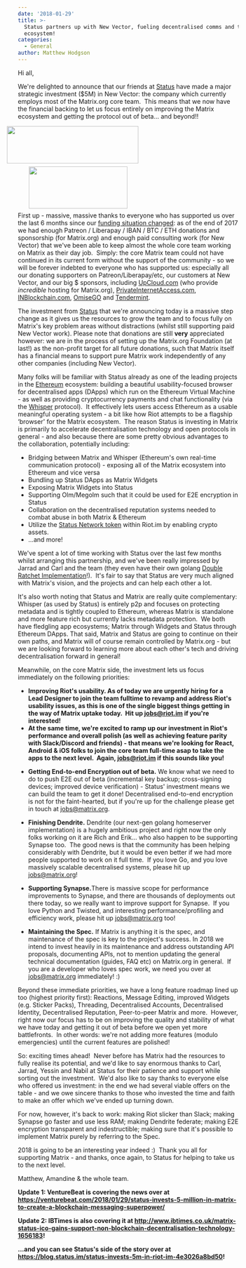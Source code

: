 ```yaml
---
date: '2018-01-29'
title: >-
  Status partners up with New Vector, fueling decentralised comms and the Matrix
  ecosystem!
categories:
  - General
author: Matthew Hodgson
---
```


Hi all,

We're delighted to announce that our friends at <a href="https://status.im">Status</a> have made a major strategic investment ($5M) in New Vector: the company which currently employs most of the Matrix.org core team.  This means that we now have the financial backing to let us focus entirely on improving the Matrix ecosystem and getting the protocol out of beta… and beyond!!

<a href="https://status.im"><img class="size-medium wp-image-2941" style="position: relative; right: 25px;" src="/blog/wp-content/uploads/2018/01/LOGO_status_v5_1020x290-300x85.png" alt="" width="300" height="85" /></a><a href="https://matrix.org"><img class="size-medium wp-image-2944" style="position: relative; left: 25px; top: 7px;" src="/blog/wp-content/uploads/2018/01/matrix-logo-1-300x128.png" alt="" width="225" height="96" /></a>

First up - massive, massive thanks to everyone who has supported us over the last 6 months since our <a href="/blog/2017/07/07/a-call-to-arms-supporting-matrix/">funding situation changed</a>: as of the end of 2017 we had enough Patreon / Liberapay / IBAN / BTC / ETH donations and sponsorship (for Matrix.org) and enough paid consulting work (for New Vector) that we've been able to keep almost the whole core team working on Matrix as their day job.  Simply: the core Matrix team could not have continued in its current form without the support of the community - so we will be forever indebted to everyone who has supported us: especially all our donating supporters on Patreon/Liberapay/etc, our customers at New Vector, and our big $ sponsors, including <a href="https://www.upcloud.com/">UpCloud.com</a> (who provide *incredible* hosting for Matrix.org), <a href="https://www.privateinternetaccess.com/">PrivateInternetAccess.com</a>, <a href="http://inblockchain.com/">INBlockchain.com</a>, <a href="http://omg.omise.co">OmiseGO</a> and <a href="https://tendermint.com">Tendermint</a>.

The investment from <a href="https://status.im">Status</a> that we're announcing today is a massive step change as it gives us the resources to grow the team and to focus fully on Matrix's key problem areas without distractions (whilst still supporting paid New Vector work). Please note that donations are still <b>very</b> appreciated however: we are in the process of setting up the Matrix.org Foundation (at last!) as the non-profit target for all future donations, such that Matrix itself has a financial means to support pure Matrix work independently of any other companies (including New Vector).

Many folks will be familiar with Status already as one of the leading projects in the <a href="https://ethereum.org/">Ethereum</a> ecosystem: building a beautiful usability-focused browser for decentralised apps (DApps) which run on the Ethereum Virtual Machine - as well as providing cryptocurrency payments and chat functionality (via the <a href="https://github.com/ethereum/wiki/wiki/Whisper">Whisper</a> protocol).  It effectively lets users access Ethereum as a usable meaningful operating system - a bit like how Riot attempts to be a flagship ‘browser' for the Matrix ecosystem.  The reason Status is investing in Matrix is primarily to accelerate decentralisation technology and open protocols in general - and also because there are some pretty obvious advantages to the collaboration, potentially including:

* Bridging between Matrix and Whisper (Ethereum's own real-time communication protocol) - exposing all of the Matrix ecosystem into Ethereum and vice versa
* Bundling up Status DApps as Matrix Widgets
* Exposing Matrix Widgets into Status
* Supporting Olm/Megolm such that it could be used for E2E encryption in Status
* Collaboration on the decentralised reputation systems needed to combat abuse in both Matrix &amp; Ethereum
* Utilize the <a href="https://status.im/whitepaper.pdf">Status Network token</a> within Riot.im by enabling crypto assets.
* ...and more!

We've spent a lot of time working with Status over the last few months whilst arranging this partnership, and we've been really impressed by Jarrad and Carl and the team (they even have their own golang <a href="https://github.com/status-im/doubleratchet">Double Ratchet Implementation</a>!).  It's fair to say that Status are very much aligned with Matrix's vision, and the projects and can help each other a lot.

It's also worth noting that Status and Matrix are really quite complementary: Whisper (as used by Status) is entirely p2p and focuses on protecting metadata and is tightly coupled to Ethereum, whereas Matrix is standalone and more feature rich but currently lacks metadata protection.  We both have fledgling app ecosystems; Matrix through Widgets and Status through Ethereum DApps. That said, Matrix and Status are going to continue on their own paths, and Matrix will of course remain controlled by Matrix.org - but we are looking forward to learning more about each other's tech and driving decentralisation forward in general!

Meanwhile, on the core Matrix side, the investment lets us focus immediately on the following priorities:

* <b>Improving Riot's usability. As of today we are urgently hiring for a Lead Designer to join the team fulltime to revamp and address Riot's usability issues, as this is one of the single biggest things getting in the way of Matrix uptake today.  Hit up <a href="mailto:jobs@riot.im">jobs@riot.im</a> if you're interested!</b>
* <b>At the same time, we're excited to ramp up our investment in Riot's performance and overall polish (as well as achieving feature parity with Slack/Discord and friends) - that means we're looking for React, Android &amp; iOS folks to join the core team full-time asap to take the apps to the next level.  Again, <a href="mailto:jobs@riot.im">jobs@riot.im</a> if this sounds like you!</b>

<ul>
 	<li><b>Getting End-to-end Encryption out of beta.</b> We know what we need to do to push E2E out of beta (incremental key backup; cross-signing devices; improved device verification) - Status' investment means we can build the team to get it done! Decentralised end-to-end encryption is not for the faint-hearted, but if you're up for the challenge please get in touch at <a href="mailto:jobs@matrix.org">jobs@matrix.org</a>.</li>
</ul>
<ul>
 	<li><b>Finishing Dendrite.</b> Dendrite (our next-gen golang homeserver implementation) is a hugely ambitious project and right now the only folks working on it are Rich and Erik… who also happen to be supporting Synapse too.  The good news is that the community has been helping considerably with Dendrite, but it would be even better if we had more people supported to work on it full time.  If you love Go, and you love massively scalable decentralised systems, please hit up <a href="mailto:jobs@matrix.org">jobs@matrix.org</a>!</li>
</ul>
<ul>
 	<li><b>Supporting Synapse.</b>There is massive scope for performance improvements to Synapse, and there are thousands of deployments out there today, so we really want to improve support for Synapse.  If you love Python and Twisted, and interesting performance/profiling and efficiency work, please hit up <a href="mailto:jobs@matrix.org">jobs@matrix.org</a> too!</li>
</ul>
<ul>
 	<li><b>Maintaining the Spec.</b> If Matrix is anything it is the spec, and maintenance of the spec is key to the project's success. In 2018 we intend to invest heavily in its maintenance and address outstanding API proposals, documenting APIs, not to mention updating the general technical documentation (guides, FAQ etc) on Matrix.org in general.  If you are a developer who loves spec work, we need you over at <a href="mailto:jobs@matrix.org">jobs@matrix.org</a> immediately! :)</li>
</ul>
Beyond these immediate priorities, we have a long feature roadmap lined up too (highest priority first): Reactions, Message Editing, improved Widgets (e.g. Sticker Packs), Threading, Decentralised Accounts, Decentralised Identity, Decentralised Reputation, Peer-to-peer Matrix and more.  However, right now our focus has to be on improving the quality and stability of what we have today and getting it out of beta before we open yet more battlefronts.  In other words: we're not adding more features (modulo emergencies) until the current features are polished!


So: exciting times ahead!  Never before has Matrix had the resources to fully realise its potential, and we'd like to say enormous thanks to Carl, Jarrad, Yessin and Nabil at Status for their patience and support while sorting out the investment.  We'd also like to say thanks to everyone else who offered us investment: in the end we had several viable offers on the table - and we owe sincere thanks to those who invested the time and faith to make an offer which we've ended up turning down.


For now, however, it's back to work: making Riot slicker than Slack; making Synapse go faster and use less RAM; making Dendrite federate; making E2E encryption transparent and indestructible; making sure that it's possible to implement Matrix purely by referring to the Spec.


2018 is going to be an interesting year indeed :)  Thank you all for supporting Matrix - and thanks, once again, to Status for helping to take us to the next level.


Matthew, Amandine &amp; the whole team.


<p><b>Update 1: VentureBeat is covering the news over at <a href="https://venturebeat.com/2018/01/29/status-invests-5-million-in-matrix-to-create-a-blockchain-messaging-superpower/">https://venturebeat.com/2018/01/29/status-invests-5-million-in-matrix-to-create-a-blockchain-messaging-superpower/</a></b></p>
<p><b>Update 2: IBTimes is also covering it at <a href="http://www.ibtimes.co.uk/matrix-status-ico-gains-support-non-blockchain-decentralisation-technology-1656183">http://www.ibtimes.co.uk/matrix-status-ico-gains-support-non-blockchain-decentralisation-technology-1656183</a>!</b></p>
<p><b>...and you can see Status's side of the story over at <a href="https://blog.status.im/status-invests-5m-in-riot-im-4e3026a8bd50">https://blog.status.im/status-invests-5m-in-riot-im-4e3026a8bd50</a>!</b></p>